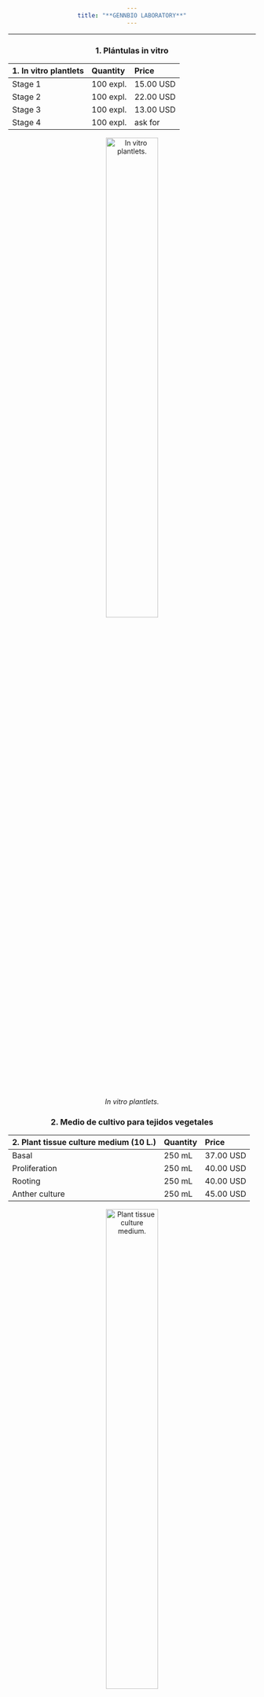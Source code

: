 ```yaml
---
title: "**GENNBIO LABORATORY**"
---
```

___
### **1. Plántulas in vitro**

| 1. In vitro plantlets| Quantity | Price |
|:-|:-|:-|
| Stage 1 | 100 expl. | 15.00 USD |
| Stage 2 | 100 expl. | 22.00 USD |
| Stage 3 | 100 expl. | 13.00 USD |
| Stage 4 | 100 expl. | ask for |




![*In vitro plantlets.*](C:\Users\Dell\Desktop\GENNBIO.github.io\Goods_NN.jpg){width=50%}


### **2. Medio de cultivo para tejidos vegetales**

| 2. Plant tissue culture medium (10 L.) | Quantity | Price |
|:-|:-|:-|
| Basal | 250 mL | 37.00 USD |
| Proliferation | 250 mL | 40.00 USD |
| Rooting | 250 mL | 40.00 USD |
| Anther culture | 250 mL | 45.00 USD |




![*Plant tissue culture medium.*](C:\Users\Dell\Desktop\GENNBIO.github.io\Medium_NN.jpg){width=50%}


### **3. Reguladores de crecimiento vegetal**

| 3. Plant growth regulators  | Quantity | Price |
|:-|:-|:-|
| IAA (auxin, 98%) | 5.0 g | 30.00 USD |
| IBA (auxin, 0.1%) | 5.0 g |15.00 USD |
| KIN (cytokinin, 0.01%) | 250 mL | 10.00 USD |
| BAP (cytokinin, 99%) | 5.0 g | 20.00 USD |
| GIB (gibberellin, 10%) | 5.0 g | 3.00 USD |



<style>
body {text-align: center}
</style>



![*Plant growth regulators.*](C:\Users\Dell\Desktop\GENNBIO.github.io\PGR_NN.jpg){width=50%}



### **4. Agente duplicador de cromosomas**

| 4. Chromosome doubling agent| Quantity | Price |
|:-|:-|:-|
| ADC (0.5%) | 100 mL | 100.00 USD |
| ADC (0.5%) | 50 mL | 70.00 USD |
| ADC (0.5%) | 25 mL | 55.00 USD |


![*CDA.*](C:\Users\Dell\Desktop\GENNBIO.github.io\CDA_NN.jpg){width=50%}


